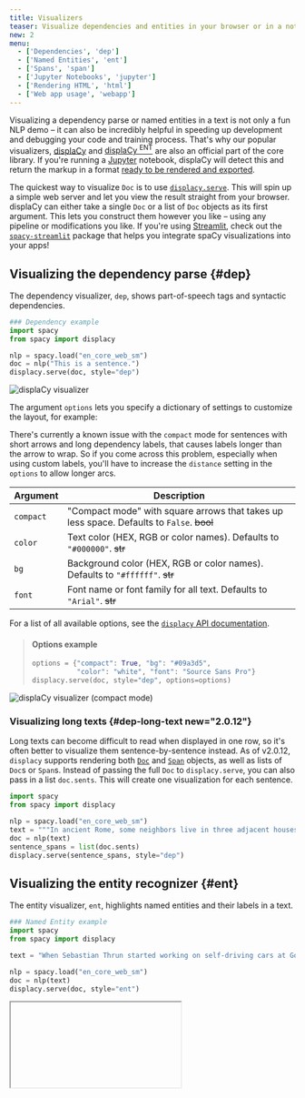 ```yaml
---
title: Visualizers
teaser: Visualize dependencies and entities in your browser or in a notebook
new: 2
menu:
  - ['Dependencies', 'dep']
  - ['Named Entities', 'ent']
  - ['Spans', 'span']
  - ['Jupyter Notebooks', 'jupyter']
  - ['Rendering HTML', 'html']
  - ['Web app usage', 'webapp']
---
```


Visualizing a dependency parse or named entities in a text is not only a fun NLP
demo – it can also be incredibly helpful in speeding up development and
debugging your code and training process. That's why our popular visualizers,
[displaCy](https://explosion.ai/demos/displacy) and
[displaCy <sup>ENT</sup>](https://explosion.ai/demos/displacy-ent) are also an
official part of the core library. If you're running a
[Jupyter](https://jupyter.org) notebook, displaCy will detect this and return
the markup in a format [ready to be rendered and exported](#jupyter).

The quickest way to visualize `Doc` is to use
[`displacy.serve`](/api/top-level#displacy.serve). This will spin up a simple
web server and let you view the result straight from your browser. displaCy can
either take a single `Doc` or a list of `Doc` objects as its first argument.
This lets you construct them however you like – using any pipeline or
modifications you like. If you're using [Streamlit](https://streamlit.io), check
out the [`spacy-streamlit`](https://github.com/explosion/spacy-streamlit)
package that helps you integrate spaCy visualizations into your apps!

## Visualizing the dependency parse {#dep}

The dependency visualizer, `dep`, shows part-of-speech tags and syntactic
dependencies.

```python
### Dependency example
import spacy
from spacy import displacy

nlp = spacy.load("en_core_web_sm")
doc = nlp("This is a sentence.")
displacy.serve(doc, style="dep")
```

![displaCy visualizer](../images/displacy.svg)

The argument `options` lets you specify a dictionary of settings to customize
the layout, for example:

<Infobox title="Important note" variant="warning">

There's currently a known issue with the `compact` mode for sentences with short
arrows and long dependency labels, that causes labels longer than the arrow to
wrap. So if you come across this problem, especially when using custom labels,
you'll have to increase the `distance` setting in the `options` to allow longer
arcs.

</Infobox>

| Argument  | Description                                                                               |
| --------- | ----------------------------------------------------------------------------------------- |
| `compact` | "Compact mode" with square arrows that takes up less space. Defaults to `False`. ~~bool~~ |
| `color`   | Text color (HEX, RGB or color names). Defaults to `"#000000"`. ~~str~~                    |
| `bg`      | Background color (HEX, RGB or color names). Defaults to `"#ffffff"`. ~~str~~              |
| `font`    | Font name or font family for all text. Defaults to `"Arial"`. ~~str~~                     |

For a list of all available options, see the
[`displacy` API documentation](/api/top-level#displacy_options).

> #### Options example
>
> ```python
> options = {"compact": True, "bg": "#09a3d5",
>            "color": "white", "font": "Source Sans Pro"}
> displacy.serve(doc, style="dep", options=options)
> ```

![displaCy visualizer (compact mode)](../images/displacy-compact.svg)

### Visualizing long texts {#dep-long-text new="2.0.12"}

Long texts can become difficult to read when displayed in one row, so it's often
better to visualize them sentence-by-sentence instead. As of v2.0.12, `displacy`
supports rendering both [`Doc`](/api/doc) and [`Span`](/api/span) objects, as
well as lists of `Doc`s or `Span`s. Instead of passing the full `Doc` to
`displacy.serve`, you can also pass in a list `doc.sents`. This will create one
visualization for each sentence.

```python
import spacy
from spacy import displacy

nlp = spacy.load("en_core_web_sm")
text = """In ancient Rome, some neighbors live in three adjacent houses. In the center is the house of Senex, who lives there with wife Domina, son Hero, and several slaves, including head slave Hysterium and the musical's main character Pseudolus. A slave belonging to Hero, Pseudolus wishes to buy, win, or steal his freedom. One of the neighboring houses is owned by Marcus Lycus, who is a buyer and seller of beautiful women; the other belongs to the ancient Erronius, who is abroad searching for his long-lost children (stolen in infancy by pirates). One day, Senex and Domina go on a trip and leave Pseudolus in charge of Hero. Hero confides in Pseudolus that he is in love with the lovely Philia, one of the courtesans in the House of Lycus (albeit still a virgin)."""
doc = nlp(text)
sentence_spans = list(doc.sents)
displacy.serve(sentence_spans, style="dep")
```

## Visualizing the entity recognizer {#ent}

The entity visualizer, `ent`, highlights named entities and their labels in a
text.

```python
### Named Entity example
import spacy
from spacy import displacy

text = "When Sebastian Thrun started working on self-driving cars at Google in 2007, few people outside of the company took him seriously."

nlp = spacy.load("en_core_web_sm")
doc = nlp(text)
displacy.serve(doc, style="ent")
```


<Iframe
  title="displaCy visualizer for entities"
  html={DisplacyEntHtml}
  height={180}
/>

The entity visualizer lets you customize the following `options`:

| Argument | Description                                                                                                   |
| -------- | ------------------------------------------------------------------------------------------------------------- |
| `ents`   | Entity types to highlight (`None` for all types). Defaults to `None`. ~~Optional[List[str]]~~                 |
| `colors` | Color overrides. Entity types should be mapped to color names or values. Defaults to `{}`. ~~Dict[str, str]~~ |

If you specify a list of `ents`, only those entity types will be rendered – for
example, you can choose to display `PERSON` entities. Internally, the visualizer
knows nothing about available entity types and will render whichever spans and
labels it receives. This makes it especially easy to work with custom entity
types. By default, displaCy comes with colors for all entity types used by
[trained spaCy pipelines](/models). If you're using custom entity types, you can
use the `colors` setting to add your own colors for them.

> #### Options example
>
> ```python
> colors = {"ORG": "linear-gradient(90deg, #aa9cfc, #fc9ce7)"}
> options = {"ents": ["ORG"], "colors": colors}
> displacy.serve(doc, style="ent", options=options)
> ```


<Iframe
  title="displaCy visualizer for entities (custom styling)"
  html={DisplacyEntCustomHtml}
  height={225}
/>

The above example uses a little trick: Since the background color values are
added as the `background` style attribute, you can use any
[valid background value](https://tympanus.net/codrops/css_reference/background/)
or shorthand – including gradients and even images!

### Adding titles to documents {#ent-titles}

Rendering several large documents on one page can easily become confusing. To
add a headline to each visualization, you can add a `title` to its `user_data`.
User data is never touched or modified by spaCy.

```python
doc = nlp("This is a sentence about Google.")
doc.user_data["title"] = "This is a title"
displacy.serve(doc, style="ent")
```

This feature is especially handy if you're using displaCy to compare performance
at different stages of a process, e.g. during training. Here you could use the
title for a brief description of the text example and the number of iterations.

## Visualizing spans {#span}

The span visualizer, `span`, highlights overlapping spans in a text.

```python
### Span example
import spacy
from spacy import displacy
from spacy.tokens import Span

text = "Welcome to the Bank of China."

nlp = spacy.blank("en")
doc = nlp(text)

doc.spans["sc"] = [
    Span(doc, 3, 6, "ORG"),
    Span(doc, 5, 6, "GPE"),
]

displacy.serve(doc, style="span")
```


<Iframe
  title="displaCy visualizer for overlapping spans"
  html={DisplacySpanHtml}
  height={180}
/>

The span visualizer lets you customize the following `options`:

| Argument          | Description                                                                                                                                                                               |
| ----------------- | ----------------------------------------------------------------------------------------------------------------------------------------------------------------------------------------- |
| `spans_key`       | Which spans key to render spans from. Default is `"sc"`. ~~str~~                                                                                                                          |
| `templates`       | Dictionary containing the keys `"span"`, `"slice"`, and `"start"`. These dictate how the overall span, a span slice, and the starting token will be rendered. ~~Optional[Dict[str, str]~~ |
| `kb_url_template` | Optional template to construct the KB url for the entity to link to. Expects a python f-string format with single field to fill in ~~Optional[str]~~                                      |
| `colors`          | Color overrides. Entity types should be mapped to color names or values. ~~Dict[str, str]~~                                                                                               |

Because spans can be stored across different keys in `doc.spans`, you need to
specify which one displaCy should use with `spans_key` (`sc` is the default).

> #### Options example
>
> ```python
> doc.spans["custom"] = [Span(doc, 3, 6, "BANK")]
> options = {"spans_key": "custom"}
> displacy.serve(doc, style="span", options=options)
> ```


<Iframe
  title="displaCy visualizer for spans (custom spans_key)"
  html={DisplacySpanCustomHtml}
  height={225}
/>

## Using displaCy in Jupyter notebooks {#jupyter}

displaCy is able to detect whether you're working in a
[Jupyter](https://jupyter.org) notebook, and will return markup that can be
rendered in a cell straight away. When you export your notebook, the
visualizations will be included as HTML.

```python
### Jupyter example
# Don't forget to install a trained pipeline, e.g.: python -m spacy download en

# In[1]:
import spacy
from spacy import displacy

# In[2]:
doc = nlp("Rats are various medium-sized, long-tailed rodents.")
displacy.render(doc, style="dep")

# In[3]:
doc2 = nlp(LONG_NEWS_ARTICLE)
displacy.render(doc2, style="ent")
```

<Infobox variant="warning" title="Important note">

To explicitly enable or disable "Jupyter mode", you can use the `jupyter`
keyword argument – e.g. to return raw HTML in a notebook, or to force Jupyter
rendering if auto-detection fails.

</Infobox>

![displaCy visualizer in a Jupyter notebook](../images/displacy_jupyter.jpg)

Internally, displaCy imports `display` and `HTML` from `IPython.core.display`
and returns a Jupyter HTML object. If you were doing it manually, it'd look like
this:

```python
from IPython.core.display import display, HTML

html = displacy.render(doc, style="dep")
display(HTML(html))
```

## Rendering HTML {#html}

If you don't need the web server and just want to generate the markup – for
example, to export it to a file or serve it in a custom way – you can use
[`displacy.render`](/api/top-level#displacy.render). It works the same way, but
returns a string containing the markup.

```python
### Example
import spacy
from spacy import displacy

nlp = spacy.load("en_core_web_sm")
doc1 = nlp("This is a sentence.")
doc2 = nlp("This is another sentence.")
html = displacy.render([doc1, doc2], style="dep", page=True)
```

`page=True` renders the markup wrapped as a full HTML page. For minified and
more compact HTML markup, you can set `minify=True`. If you're rendering a
dependency parse, you can also export it as an `.svg` file.

> #### What's SVG?
>
> Unlike other image formats, the SVG (Scalable Vector Graphics) uses XML markup
> that's easy to manipulate
> [using CSS](https://www.smashingmagazine.com/2014/11/styling-and-animating-svgs-with-css/)
> or
> [JavaScript](https://css-tricks.com/smil-is-dead-long-live-smil-a-guide-to-alternatives-to-smil-features/).
> Essentially, SVG lets you design with code, which makes it a perfect fit for
> visualizing dependency trees. SVGs can be embedded online in an `<img>` tag,
> or inlined in an HTML document. They're also pretty easy to
> [convert](https://convertio.co/image-converter/).

```python
svg = displacy.render(doc, style="dep")
output_path = Path("/images/sentence.svg")
output_path.open("w", encoding="utf-8").write(svg)
```

<Infobox title="Important note" variant="warning">

Since each visualization is generated as a separate SVG, exporting `.svg` files
only works if you're rendering **one single doc** at a time. (This makes sense –
after all, each visualization should be a standalone graphic.) So instead of
rendering all `Doc`s at once, loop over them and export them separately.

</Infobox>

### Example: Export SVG graphics of dependency parses {#examples-export-svg}

```python
### Example
import spacy
from spacy import displacy
from pathlib import Path

nlp = spacy.load("en_core_web_sm")
sentences = ["This is an example.", "This is another one."]
for sent in sentences:
    doc = nlp(sent)
    svg = displacy.render(doc, style="dep", jupyter=False)
    file_name = '-'.join([w.text for w in doc if not w.is_punct]) + ".svg"
    output_path = Path("/images/" + file_name)
    output_path.open("w", encoding="utf-8").write(svg)
```

The above code will generate the dependency visualizations as two files,
`This-is-an-example.svg` and `This-is-another-one.svg`.

### Rendering data manually {#manual-usage}

You can also use displaCy to manually render data. This can be useful if you
want to visualize output from other libraries, like [NLTK](http://www.nltk.org)
or
[SyntaxNet](https://github.com/tensorflow/models/tree/master/research/syntaxnet).
If you set `manual=True` on either `render()` or `serve()`, you can pass in data
in displaCy's format as a dictionary (instead of `Doc` objects). There are
helper functions for converting `Doc` objects to displaCy's format for use with
`manual=True`: [`displacy.parse_deps`](/api/top-level#displacy.parse_deps),
[`displacy.parse_ents`](/api/top-level#displacy.parse_ents), and
[`displacy.parse_spans`](/api/top-level#displacy.parse_spans).

> #### Example with parse function
>
> ```python
> doc = nlp("But Google is starting from behind.")
> ex = displacy.parse_ents(doc)
> html = displacy.render(ex, style="ent", manual=True)
> ```

> #### Example with raw data
>
> ```python
> ex = [{"text": "But Google is starting from behind.",
>        "ents": [{"start": 4, "end": 10, "label": "ORG"}],
>        "title": None}]
> html = displacy.render(ex, style="ent", manual=True)
> ```

```python
### DEP input
{
    "words": [
        {"text": "This", "tag": "DT"},
        {"text": "is", "tag": "VBZ"},
        {"text": "a", "tag": "DT"},
        {"text": "sentence", "tag": "NN"}
    ],
    "arcs": [
        {"start": 0, "end": 1, "label": "nsubj", "dir": "left"},
        {"start": 2, "end": 3, "label": "det", "dir": "left"},
        {"start": 1, "end": 3, "label": "attr", "dir": "right"}
    ]
}
```

```python
### ENT input
{
    "text": "But Google is starting from behind.",
    "ents": [{"start": 4, "end": 10, "label": "ORG"}],
    "title": None
}
```

```python
### ENT input with knowledge base links
{
    "text": "But Google is starting from behind.",
    "ents": [{"start": 4, "end": 10, "label": "ORG", "kb_id": "Q95", "kb_url": "https://www.wikidata.org/entity/Q95"}],
    "title": None
}
```

```python
### SPANS input
{
    "text": "Welcome to the Bank of China.",
    "spans": [
        {"start_token": 3, "end_token": 6, "label": "ORG"},
        {"start_token": 5, "end_token": 6, "label": "GPE"},
    ],
    "tokens": ["Welcome", "to", "the", "Bank", "of", "China", "."],
}
```

## Using displaCy in a web application {#webapp}

If you want to use the visualizers as part of a web application, for example to
create something like our [online demo](https://explosion.ai/demos/displacy),
it's not recommended to only wrap and serve the displaCy renderer. Instead, you
should only rely on the server to perform spaCy's processing capabilities, and
use a client-side implementation like
[`displaCy.js`](https://github.com/explosion/displacy) to render the
JSON-formatted output.

> #### Why not return the HTML by the server?
>
> It's certainly possible to just have your server return the markup. But
> outputting raw, unsanitized HTML is risky and makes your app vulnerable to
> [cross-site scripting](https://en.wikipedia.org/wiki/Cross-site_scripting)
> (XSS). All your user needs to do is find a way to make spaCy return text like
> `<script src="malicious-code.js"></script>`, which is pretty easy in NER mode.
> Instead of relying on the server to render and sanitize HTML, you can do this
> on the client in JavaScript. displaCy.js creates the markup as DOM nodes and
> will never insert raw HTML.

<Grid cols={2}>

Alternatively, if you're using [Streamlit](https://streamlit.io), check out the
[`spacy-streamlit`](https://github.com/explosion/spacy-streamlit) package that
helps you integrate spaCy visualizations into your apps. It includes a full
embedded visualizer, as well as individual components.

![](../images/spacy-streamlit.png)

</Grid>
